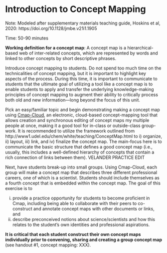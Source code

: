 # Introduction to Concept Mapping {#intro-concept-mapping}

Note: Modeled after supplementary materials teaching guide, Hoskins et al, 2020: https://doi.org/10.1128/jmbe.v21i1.1905

Time: 50-90 minutes

::: define
**Working definition for a concept map**: A concept map is a hierarchical-based web of inter-related concepts, which are represented by words and linked to other concepts by short descriptive phrases.
:::


Introduce concept mapping to students. Do not spend too much time on the technicalities of concept mapping, but it is important to highlight key aspects of the process. During this time, it is important to communicate to students that the ultimate goal of utilizing a tool like a concept map is to enable students to apply and transfer the underlying knowledge-making principles of concept mapping to augment their ability to critically process both old and new information—long beyond the focus of this unit. 

Pick an easy/familiar topic and begin demonstrating making a concept map using [Cmap-Cloud](https://cmap.ihmc.us/), an electronic, cloud-based concept-mapping tool that allows creation and synchronous editing of concept maps my multiple people at once, making it a good tool for in-class or outside-class group-work. It is recommended to utilize the framework outlined from http://www1.udel.edu/chem/white/teaching/ConceptMap.html to i) organize, ii) layout, iii) link, and iv) finalize the concept map.  The main-focus here is to communicate the basic structure that defines a good concept map (i.e., usually, this includes a well-defined hierarchy of concepts that contain a rich connection of links between them).  VELANDER PRACTICE EDIT

Next, have students break-up into small groups.  Using Cmap-Cloud, each group will make a concept map that describes three different professional careers, one of which is a scientist.  Students should include themselves as a fourth concept that is embedded within the concept map. The goal of this exercise is to 

i. provide a practice opportunity for students to become proficient in Cmap, including being able to collaborate with their peers to co- construct and annotate concept maps with other documents or links, and 
ii. describe preconceived notions about science/scientists and how this relates to the student's own identities and professional aspirations. 

**It is critical that each student construct their own concept maps individually prior to convening, sharing and creating a group concept map** (see handout #1, concept mapping: XXX).


